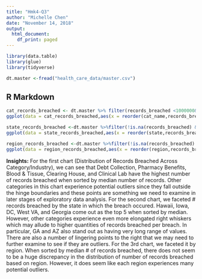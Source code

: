 ```yaml
---
title: "Hmk4-Q3"
author: "Michelle Chen"
date: "November 14, 2018"
output:
  html_document:
    df_print: paged
---
```


```r
library(data.table)
library(glue)
library(tidyverse)

dt.master <-fread("health_care_data/master.csv")
```


## R Markdown


```r
cat_records_breached <- dt.master %>% filter(records_breached <1000000& !is.na(records_breached)) %>% select(records_breached, cat_name)
ggplot(data = cat_records_breached,aes(x = reorder(cat_name,records_breached,FUN =median), y =records_breached)) + geom_boxplot() + coord_flip() + ggtitle("Distribution of Records Breached Across Category/Industry") + ylab("# Records Breached") + xlab("")

state_records_breached <-dt.master %>%filter(!is.na(records_breached) & records_breached <100000) %>% select(state, records_breached)
ggplot(data = state_records_breached,aes(x = reorder(state,records_breached,FUN =median), y =records_breached)) + geom_boxplot() + coord_flip() + ggtitle("Distribution of Records Breached Across States") + ylab("# Records Breached") + xlab("")

region_records_breached <-dt.master %>%filter(!is.na(records_breached) & records_breached <50000 & region!="" & region!="Puerto Rico") %>% select(region, records_breached, state)
ggplot(data = region_records_breached,aes(x = reorder(region,records_breached,FUN =median), y =records_breached)) + geom_boxplot() + coord_flip() + ggtitle("Distribution of Records Breached Across Region") + ylab("# Records Breached") + xlab("")
```

**Insights:** For the first chart (Distribution of Records Breached Across Category/Industry), we can see that Debt Collection, Pharmacy Benefits, Blood & Tissue, Clearing House, and Clinical Lab have the highest number of records breached when sorted by median number of records. Other categories in this chart experience potential outliers since they fall outside the hinge boundaries and these points are something we need to examine in later stages of exploratory data analysis. For the second chart, we faceted # records breached by the state in which the breach occured. Hawaii, Iowa, DC, West VA, and Georgia come out as the top 5 when sorted by median. However, other categories experience even more elongated right whiskers which may allude to higher quantities of records breached per breach. In particular, GA and AZ also stand out as having very long range of values. There are also a number of lingering points to the right that we may need to further examine to see if they are outliers. For the 3rd chart, we faceted it by region. When sorted by median # of records breached, there does not seem to be a huge discrepancy in the distribution of number of records breached based on region. However, it does seem like each region experiences many potential outliers. 